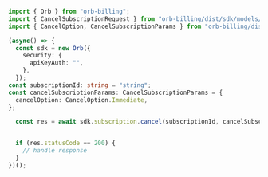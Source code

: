 ```typescript Cancel.ts
import { Orb } from "orb-billing";
import { CancelSubscriptionRequest } from "orb-billing/dist/sdk/models/operations";
import { CancelOption, CancelSubscriptionParams } from "orb-billing/dist/sdk/models/shared";

(async() => {
  const sdk = new Orb({
    security: {
      apiKeyAuth: "",
    },
  });
const subscriptionId: string = "string";
const cancelSubscriptionParams: CancelSubscriptionParams = {
  cancelOption: CancelOption.Immediate,
};

  const res = await sdk.subscription.cancel(subscriptionId, cancelSubscriptionParams);


  if (res.statusCode == 200) {
    // handle response
  }
})();
```
